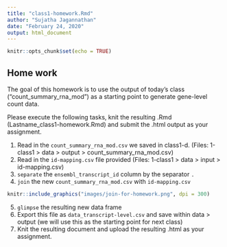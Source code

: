 ```yaml
---
title: "class1-homework.Rmd"
author: "Sujatha Jagannathan"
date: "February 24, 2020"
output: html_document
---
```


```r
knitr::opts_chunk$set(echo = TRUE)
```

## Home work

The goal of this homework is to use the output of today's class ("count_summary_rna_mod") as a starting point to generate gene-level count data. 
 
Please execute the following tasks, knit the resulting .Rmd (Lastname_class1-homework.Rmd) and submit the .html output as your assignment.  

1. Read in the `count_summary_rna_mod.csv` we saved in class1-d. (Files: 1-class1 > data > output > count_summary_rna_mod.csv)
2. Read in the `id-mapping.csv` file provided (Files: 1-class1 > data > input > id-mapping.csv)
3. `separate` the `ensembl_transcript_id` column by the separator `.`
4. `join` the new `count_summary_rna_mod.csv` with `id-mapping.csv` 

```r
knitr::include_graphics("images/join-for-homework.png", dpi = 300)
```

5. `glimpse` the resulting new data frame
6. Export this file as `data_transcript-level.csv` and save within data > output (we will use this as the starting point for next class)
7. Knit the resulting document and upload the resulting .html as your assignment. 
